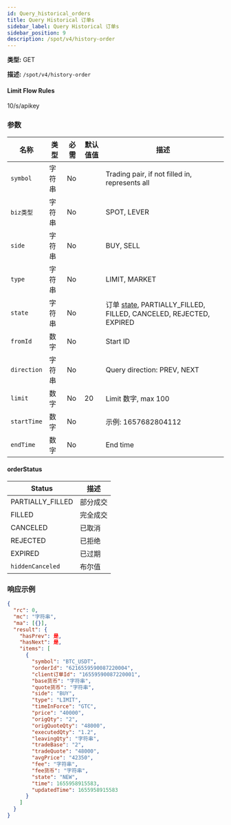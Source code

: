 ```yaml
---
id: Query_historical_orders
title: Query Historical 订单s
sidebar_label: Query Historical 订单s
sidebar_position: 9
description: /spot/v4/history-order
---
```


**类型:** GET

**描述:** `/spot/v4/history-order`

#### Limit Flow Rules

10/s/apikey

### 参数

| 名称 | 类型 | 必需 | 默认值值 | 描述 |
| --- | --- | --- | --- | --- |
| `symbol` | 字符串 | No |  | Trading pair, if not filled in, represents all |
| `biz类型` | 字符串 | No |  | SPOT, LEVER |
| `side` | 字符串 | No |  | BUY, SELL |
| `type` | 字符串 | No |  | LIMIT, MARKET |
| `state` | 字符串 | No |  | 订单 [state](#orderStatus), PARTIALLY_FILLED, FILLED, CANCELED, REJECTED, EXPIRED |
| `fromId` | 数字 | No |  | Start ID |
| `direction` | 字符串 | No |  | Query direction: PREV, NEXT |
| `limit` | 数字 | No | 20 | Limit 数字, max 100 |
| `startTime` | 数字 | No |  | 示例: 1657682804112 |
| `endTime` | 数字 | No |  | End time |

#### orderStatus

| Status | 描述 |
| --- | --- |
| PARTIALLY_FILLED | 部分成交 |
| FILLED | 完全成交 |
| CANCELED | 已取消 |
| REJECTED | 已拒绝 |
| EXPIRED | 已过期 |
| `hiddenCanceled` | 布尔值 | No |  | Whether to hide canceled orders |

### 响应示例

```json title="Response"
{
  "rc": 0,
  "mc": "字符串",
  "ma": [{}],
  "result": {
    "hasPrev": 是,
    "hasNext": 是,
    "items": [
      {
        "symbol": "BTC_USDT",
        "orderId": "6216559590087220004",
        "client订单Id": "16559590087220001",
        "base货币": "字符串",
        "quote货币": "字符串",
        "side": "BUY",
        "type": "LIMIT",
        "timeInForce": "GTC",
        "price": "40000",
        "origQty": "2",
        "origQuoteQty": "48000",
        "executedQty": "1.2",
        "leavingQty": "字符串",
        "tradeBase": "2",
        "tradeQuote": "48000",
        "avgPrice": "42350",
        "fee": "字符串",
        "fee货币": "字符串",
        "state": "NEW",
        "time": 1655958915583,
        "updatedTime": 1655958915583
      }
    ]
  }
}
```
